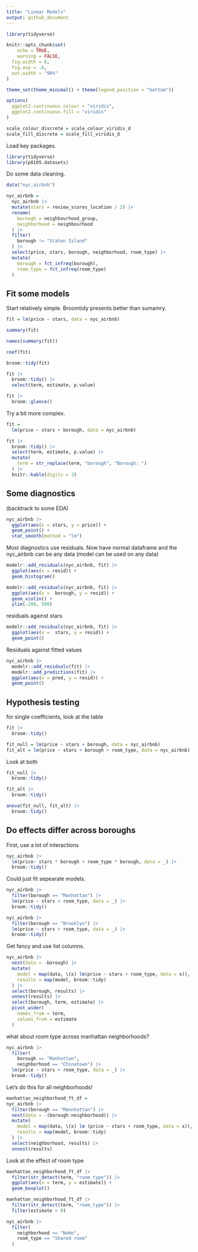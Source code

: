 ```yaml
---
title: "Linear Models"
output: github_document
---
```


```r
library(tidyverse)

knitr::opts_chunk$set(
	echo = TRUE,
	warning = FALSE,
  fig.width = 6,
  fig.asp = .6,
  out.width = "90%"
)

theme_set(theme_minimal() + theme(legend.position = "bottom"))

options(
  ggplot2.continuous.colour = "viridis",
  ggplot2.continuous.fill = "viridis"
)

scale_colour_discrete = scale_colour_viridis_d
scale_fill_discrete = scale_fill_viridis_d
```

Load key packages.

```r
library(tidyverse)
library(p8105.datasets)
```


Do some data cleaning.

```r
data("nyc_airbnb")

nyc_airbnb =
  nyc_airbnb |>
  mutate(stars = review_scores_location / 2) |>
  rename(
    borough = neighbourhood_group,
    neighborhood = neighbourhood
  ) |>
  filter(
    borough != "Staten Island"
  ) |>
  select(price, stars, borough, neighborhood, room_type) |>
  mutate(
    borough = fct_infreq(borough),
    room_type = fct_infreq(room_type)
  )
```

## Fit some models 

Start relatively simple. Broomtidy presents better than sumamry. 

```r
fit = lm(price ~ stars, data = nyc_airbnb)

summary(fit)

names(summary(fit))

coef(fit)

broom::tidy(fit)

fit |>
  broom::tidy() |>
  select(term, estimate, p.value)

fit |>
  broom::glance()
```

Try a bit more complex. 

```r
fit = 
  lm(price ~ stars + borough, data = nyc_airbnb)

fit |>
  broom::tidy() |>
  select(term, estimate, p.value) |>
  mutate(
    term = str_replace(term, "borough", "Borough: ")
  ) |>
  knitr::kable(digits = 3)
```


## Some diagnostics 

(backtrack to some EDA)

```r
nyc_airbnb |>
  ggplot(aes(x = stars, y = price)) + 
  geom_point() + 
  stat_smooth(method = "lm")
```


Most diagnostics use residuals. Now have normal dataframe and the nyc_airbnb can be any data (model can be used on any data)

```r
modelr::add_residuals(nyc_airbnb, fit) |>
  ggplot(aes(x = resid)) +
  geom_histogram()
```

```r
modelr::add_residuals(nyc_airbnb, fit) |>
  ggplot(aes(x =  borough, y = resid)) +
  geom_violin() +
  ylim(-200, 500)
```

residuals against stars

```r
modelr::add_residuals(nyc_airbnb, fit) |>
  ggplot(aes(x =  stars, y = resid)) +
  geom_point()
```


Residuals against fitted values 

```r
nyc_airbnb |>  
  modelr::add_residuals(fit) |>
  modelr::add_predictions(fit) |>
  ggplot(aes(x = pred, y = resid)) +
  geom_point()
```

## Hypothesis testing 

for single coefficients, look at the table

```r
fit |>
  broom::tidy()

fit_null = lm(price ~ stars + borough, data = nyc_airbnb)
fit_alt = lm(price ~ stars + borough + room_type, data = nyc_airbnb)
```

Look at both 

```r
fit_null |>
  broom::tidy()

fit_alt |>
  broom::tidy()

anova(fit_null, fit_alt) |>
  broom::tidy()
```

## Do effects differ across boroughs 

First, use a lot of interactions 

```r
nyc_airbnb |>
  lm(price~ stars * borough + room_type * borough, data = _) |>
  broom::tidy()
```

Could just fit sepearate models. 

```r
nyc_airbnb |>
  filter(borough == "Manhattan") |>
  lm(price ~ stars + room_type, data = _) |>
  broom::tidy()

nyc_airbnb |>
  filter(borough == "Brooklyn") |>
  lm(price ~ stars + room_type, data = _) |>
  broom::tidy()
```


Get fancy and use list columns. 

```r
nyc_airbnb |>
  nest(data = -borough) |>
  mutate(
    model = map(data, \(x) lm(price ~ stars + room_type, data = x)),
    results = map(model, broom::tidy)
  ) |>
  select(borough, results) |>
  unnest(results) |>
  select(borough, term, estimate) |>
  pivot_wider(
    names_from = term,
    values_from = estimate
  )
```


what about room type across manhattan neighborhoods?

```r
nyc_airbnb |>
  filter(
    borough == "Manhattan",
    neighborhood == "Chinatown") |>
  lm(price ~ stars + room_type, data = _) |>
  broom::tidy()
```


Let's do this for all neighborhoods! 

```r
manhattan_neighborhood_ft_df = 
nyc_airbnb |>
  filter(borough == "Mannhattan") |>
  nest(data = -(borough:neighborhood)) |>
  mutate(
    model = map(data, \(x) lm (price ~ stars + room_type, data = x)),
    results = map(model, broom::tidy)
  ) |>
  select(neighborhood, results) |>
  unnest(results)
```

Look at the effect of room type 

```r
manhattan_neighborhood_ft_df |>
  filter(str_detect(term, "room_type")) |>
  ggplot(aes(x = term, y = estimate)) + 
  geom_boxplot()
```


```r
manhattan_neighborhood_ft_df |>
  filter(str_detect(term, "room_type")) |>
  filter(estimate > 0)

nyc_airbnb |>
  filter(
    neighborhood == "NoHo",
    room_type == "Shared room"
  )
```

